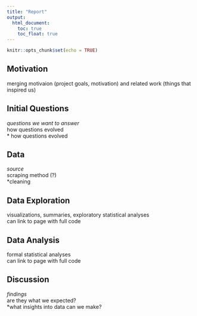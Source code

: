 ```yaml
---
title: "Report"
output: 
  html_document:
    toc: true
    toc_float: true
---
```


```r
knitr::opts_chunk$set(echo = TRUE)
```

## Motivation
merging motivaion (project goals, motivation) and related work (things that inspired us)
  
## Initial Questions
*questions we want to answer  
*how questions evolved  
* how questions evolved  
  
## Data
*source  
*scraping method (?)  
*cleaning  
  
## Data Exploration
visualizations, summaries, exploratory statistical analyses  
can link to page with full code  
  
## Data Analysis
formal statistical analyses  
can link to page with full code  
  
## Discussion
*findings  
*are they what we expected?  
*what insights into data can we make?   


